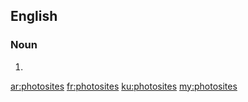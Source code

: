 ==English==

===Noun===
{{head|en|plural}}

# {{plural of|photosite|lang=en|nocat=1}}

[[ar:photosites]]
[[fr:photosites]]
[[ku:photosites]]
[[my:photosites]]